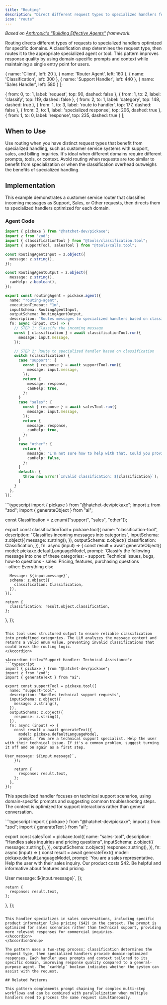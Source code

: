 ```yaml
---
title: "Routing"
description: "Direct different request types to specialized handlers for optimized processing"
icon: "route"
---
```



*Based on [Anthropic's "Building Effective Agents"](https://www.anthropic.com/engineering/building-effective-agents) framework.*

Routing directs different types of requests to specialized handlers optimized for specific domains. A classification step determines the request type, then routes it to the appropriate specialized agent or tool. This pattern improves response quality by using domain-specific prompts and context while maintaining a single entry point for users.

  { name: 'Client', left: 20 },
  { name: 'Router Agent', left: 160 },
  { name: 'Classification', left: 300 },
  { name: 'Support Handler', left: 440 },
  { name: 'Sales Handler', left: 580 }
];

  { from: 0, to: 1, label: 'request', top: 90, dashed: false },
  { from: 1, to: 2, label: 'classify', top: 119, dashed: false },
  { from: 2, to: 1, label: 'category', top: 148, dashed: true },
  { from: 1, to: 3, label: 'route to handler', top: 177, dashed: false },
  { from: 3, to: 1, label: 'specialized response', top: 206, dashed: true },
  { from: 1, to: 0, label: 'response', top: 235, dashed: true }
];

<CallGraphSequence actors={routingActors} messages={routingMessages} height={260} />

## When to Use

Use routing when you have distinct request types that benefit from specialized handling, such as customer service systems with support, sales, and billing inquiries. It's ideal when different domains require different prompts, tools, or context. Avoid routing when requests are too similar to benefit from specialization or when the classification overhead outweighs the benefits of specialized handling.

## Implementation

This example demonstrates a customer service router that classifies incoming messages as Support, Sales, or Other requests, then directs them to specialized handlers optimized for each domain.

### Agent Code

```typescript
import { pickaxe } from "@hatchet-dev/pickaxe";
import z from "zod";
import { classificationTool } from "@tools/classification.tool";
import { supportTool, salesTool } from "@tools/calls.tool";

const RoutingAgentInput = z.object({
  message: z.string(),
});

const RoutingAgentOutput = z.object({
  message: z.string(),
  canHelp: z.boolean(),
});

export const routingAgent = pickaxe.agent({
  name: "routing-agent",
  executionTimeout: "1m",
  inputSchema: RoutingAgentInput,
  outputSchema: RoutingAgentOutput,
  description: "Routes messages to specialized handlers based on classification",
  fn: async (input, ctx) => {
    // STEP 1: Classify the incoming message
    const { classification } = await classificationTool.run({
      message: input.message,
    });

    // STEP 2: Route to specialized handler based on classification
    switch (classification) {
      case "support": {
        const { response } = await supportTool.run({
          message: input.message,
        });
        return {
          message: response,
          canHelp: true,
        };
      }
      case "sales": {
        const { response } = await salesTool.run({
          message: input.message,
        });
        return {
          message: response,
          canHelp: true,
        };
      }
      case "other": {
        return {
          message: "I'm not sure how to help with that. Could you provide more details or rephrase your question?",
          canHelp: false,
        };
      }
      default: {
        throw new Error(`Invalid classification: ${classification}`);
      }
    }
  },
});
```

<AccordionGroup>
<Accordion title="Classification Tool: Request Categorization">
```typescript
import { pickaxe } from "@hatchet-dev/pickaxe";
import z from "zod";
import { generateObject } from "ai";

const Classification = z.enum(["support", "sales", "other"]);

export const classificationTool = pickaxe.tool({
  name: "classification-tool",
  description: "Classifies incoming messages into categories",
  inputSchema: z.object({
    message: z.string(),
  }),
  outputSchema: z.object({
    classification: Classification,
  }),
  fn: async (input) => {
    const result = await generateObject({
      model: pickaxe.defaultLanguageModel,
      prompt: `Classify the following message into one of these categories:
      - support: Technical issues, bugs, how-to questions
      - sales: Pricing, features, purchasing questions  
      - other: Everything else
      
      Message: ${input.message}`,
      schema: z.object({
        classification: Classification,
      }),
    });

    return {
      classification: result.object.classification,
    };
  },
});
```

This tool uses structured output to ensure reliable classification into predefined categories. The LLM analyzes the message content and returns a valid enum value, preventing invalid classifications that could break the routing logic.
</Accordion>

<Accordion title="Support Handler: Technical Assistance">
```typescript
import { pickaxe } from "@hatchet-dev/pickaxe";
import z from "zod";
import { generateText } from "ai";

export const supportTool = pickaxe.tool({
  name: "support-tool",
  description: "Handles technical support requests",
  inputSchema: z.object({
    message: z.string(),
  }),
  outputSchema: z.object({
    response: z.string(),
  }),
  fn: async (input) => {
    const result = await generateText({
      model: pickaxe.defaultLanguageModel,
      prompt: `You are a technical support specialist. Help the user with their technical issue. If it's a common problem, suggest turning it off and on again as a first step.

User message: ${input.message}`,
    });

    return {
      response: result.text,
    };
  },
});
```

This specialized handler focuses on technical support scenarios, using domain-specific prompts and suggesting common troubleshooting steps. The context is optimized for support interactions rather than general conversation.
</Accordion>

<Accordion title="Sales Handler: Commercial Inquiries">
```typescript
import { pickaxe } from "@hatchet-dev/pickaxe";
import z from "zod";
import { generateText } from "ai";

export const salesTool = pickaxe.tool({
  name: "sales-tool",
  description: "Handles sales inquiries and pricing questions",
  inputSchema: z.object({
    message: z.string(),
  }),
  outputSchema: z.object({
    response: z.string(),
  }),
  fn: async (input) => {
    const result = await generateText({
      model: pickaxe.defaultLanguageModel,
      prompt: `You are a sales representative. Help the user with their sales inquiry. Our product costs $42. Be helpful and informative about features and pricing.

User message: ${input.message}`,
    });

    return {
      response: result.text,
    };
  },
});
```

This handler specializes in sales conversations, including specific product information like pricing ($42) in the context. The prompt is optimized for sales scenarios rather than technical support, providing more relevant responses for commercial inquiries.
</Accordion>
</AccordionGroup>

The pattern uses a two-step process: classification determines the request type, then specialized handlers provide domain-optimized responses. Each handler uses prompts and context tailored to its specific domain, improving response quality compared to a general-purpose agent. The `canHelp` boolean indicates whether the system can assist with the request.

## Related Patterns

This pattern complements prompt chaining for complex multi-step workflows and can be combined with parallelization when multiple handlers need to process the same request simultaneously.
